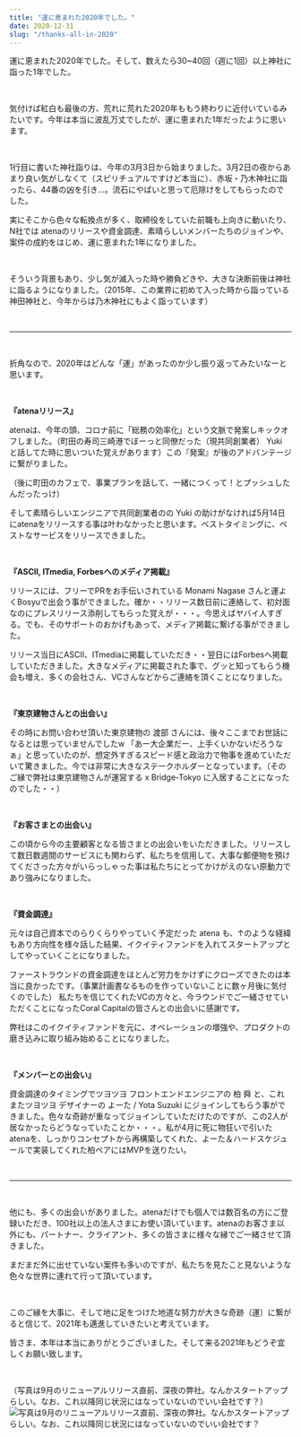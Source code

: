 ```yaml
---
title: "運に恵まれた2020年でした。"
date: 2020-12-31
slug: "/thanks-all-in-2020"
---
```


運に恵まれた2020年でした。そして、数えたら30~40回（週に1回）以上神社に詣った1年でした。

<br />

気付けば紅白も最後の方、荒れに荒れた2020年ももう終わりに近付いているみたいです。今年は本当に波乱万丈でしたが、運に恵まれた1年だったように思います。

<br />

1行目に書いた神社詣りは、今年の3月3日から始まりました。3月2日の夜からあまり良い気がしなくて（スピリチュアルですけど本当に）、赤坂・乃木神社に詣ったら、44番の凶を引き…。流石にやばいと思って厄除けをしてもらったのでした。

実にそこから色々な転換点が多く、取締役をしていた前職も上向きに動いたり、N社では atenaのリリースや資金調達、素晴らしいメンバーたちのジョインや、案件の成約をはじめ、運に恵まれた1年になりました。

<br />

そういう背景もあり、少し気が滅入った時や勝負どきや、大きな決断前後は神社に詣るようになりました。（2015年、この業界に初めて入った時から詣っている神田神社と、今年からは乃木神社にもよく詣っています）

<br />

---

<br />

折角なので、2020年はどんな「運」があったのか少し振り返ってみたいなーと思います。

<br />

**『atenaリリース』**

atenaは、今年の頭、コロナ前に「総務の効率化」という文脈で発案しキックオフしました。（町田の寿司三崎港でぼーっと同僚だった（現共同創業者） Yuki と話してた時に思いついた覚えがあります）この『発案』が後のアドバンテージに繋がりました。

（後に町田のカフェで、事業プランを話して、一緒につくって！とプッシュしたんだったっけ）

そして素晴らしいエンジニアで共同創業者のの Yuki の助けがなければ5月14日にatenaをリリースする事は叶わなかったと思います。ベストタイミングに、ベストなサービスをリリースできました。

<br />

**『ASCII, ITmedia, Forbesへのメディア掲載』**

リリースには、フリーでPRをお手伝いされている Monami Nagase さんと運よくBosyuで出会う事ができました。確か・・リリース数日前に連絡して、初対面なのにプレスリリース添削してもらった覚えが・・・。今思えばヤバイ人すぎる。でも、そのサポートのおかげもあって、メディア掲載に繋げる事ができました。

リリース当日にASCII、ITmediaに掲載していただき・・翌日にはForbesへ掲載していただきました。大きなメディアに掲載された事で、グッと知ってもらう機会も増え、多くの会社さん、VCさんなどからご連絡を頂くことになりました。

<br />

**『東京建物さんとの出会い』**

その時にお問い合わせ頂いた東京建物の 渡部 さんには、後々ここまでお世話になるとは思っていませんでしたw 「あー大企業だー、上手くいかないだろうなぁ」と思っていたのが、想定外すぎるスピード感と政治力で物事を進めていただいて驚きました。今では非常に大きなステークホルダーとなっています。（そのご縁で弊社は東京建物さんが運営する x Bridge-Tokyo に入居することになったのでした・・）

<br />

**『お客さまとの出会い』**

この頃から今の主要顧客となる皆さまとの出会いをいただきました。リリースして数日数週間のサービスにも関わらず、私たちを信用して、大事な郵便物を預けてくださった方々がいらっしゃった事は私たちにとってかけがえのない原動力であり強みになりました。

<br />

**『資金調達』**

元々は自己資本でのらりくらりやっていく予定だった atena も、↑のような経緯もあり方向性を様々話した結果、イクイティファンドを入れてスタートアップとしてやっていくことになりました。

ファーストラウンドの資金調達をほとんど労力をかけずにクローズできたのは本当に良かったです。（事業計画書なるものを作っていないことに数ヶ月後に気付くのでした）
私たちを信じてくれたVCの方々と、今ラウンドでご一緒させていただくことになったCoral Capitalの皆さんとの出会いに感謝です。

弊社はこのイクイティファンドを元に、オペレーションの増強や、プロダクトの磨き込みに取り組み始めることになりました。

<br />

**『メンバーとの出会い』**

資金調達のタイミングでツヨツヨ フロントエンドエンジニアの 柏 舜 と、これまたツヨツヨ デザイナーの よーた / Yota Suzuki  にジョインしてもらう事ができました。色々な奇跡が重なってジョインしていただけたのですが、この2人が居なかったらどうなっていたことか・・・。私が4月に死に物狂いで引いたatenaを、しっかりコンセプトから再構築してくれた、よーた＆ハードスケジュールで実装してくれた柏ペアにはMVPを送りたい。

<br />

---

<br />

他にも、多くの出会いがありました。atenaだけでも個人では数百名の方にご登録いただき、100社以上の法人さまにお使い頂いています。atenaのお客さま以外にも、パートナー、クライアント、多くの皆さまに様々な縁でご一緒させて頂きました。

まだまだ外に出せていない案件も多いのですが、私たちを見たこと見ないような色々な世界に連れて行って頂いています。

<br />

このご縁を大事に、そして地に足をつけた地道な努力が大きな奇跡（運）に繋がると信じて、2021年も邁進していきたいと考えています。

皆さま、本年は本当にありがとうございました。そして来る2021年もどうぞ宜しくお願い致します。

<br />

（写真は9月のリニューアルリリース直前、深夜の弊社。なんかスタートアップらしい。なお、これ以降同じ状況にはなっていないのでいい会社です？）
![写真は9月のリニューアルリリース直前、深夜の弊社。なんかスタートアップらしい。なお、これ以降同じ状況にはなっていないのでいい会社です？](./photo.jpg)
